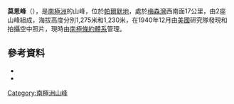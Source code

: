 {{coord|73|7|S|61|15|W|source:GNIS|display=title}}

'''莫恩峰'''（{{lang-en|Mohn Peaks}}），是[[南極洲|南極洲]]的山峰，位於[[帕爾默地|帕爾默地]]，處於[[梅森灣|梅森灣]]西南面17公里，由2座山峰組成，海拔高度分別1,275米和1,230米，在1940年12月由[[美國|美國]]研究隊發現和拍攝空中照片，現時由[[南極條約體系|南極條約體系]]管理。

==參考資料==
*{{cite gnis | type = antarid | id = 10120| name = Mohn Peaks | accessdate = 2013-10-28}}
*{{usgs-gazetteer|id=10120}}

{{Antarctica-geo-stub}}
[[Category:南極洲山峰|Category:南極洲山峰]]